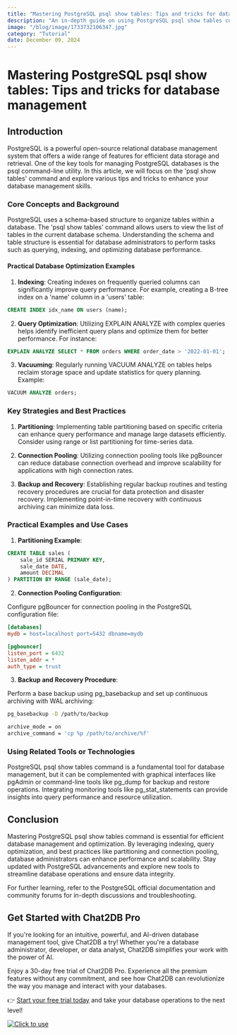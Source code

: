 ```yaml
---
title: "Mastering PostgreSQL psql show tables: Tips and tricks for database management"
description: "An in-depth guide on using PostgreSQL psql show tables command for effective database management."
image: "/blog/image/1733732106347.jpg"
category: "Tutorial"
date: December 09, 2024
---
```


# Mastering PostgreSQL psql show tables: Tips and tricks for database management

## Introduction

PostgreSQL is a powerful open-source relational database management system that offers a wide range of features for efficient data storage and retrieval. One of the key tools for managing PostgreSQL databases is the psql command-line utility. In this article, we will focus on the 'psql show tables' command and explore various tips and tricks to enhance your database management skills.

### Core Concepts and Background

PostgreSQL uses a schema-based structure to organize tables within a database. The 'psql show tables' command allows users to view the list of tables in the current database schema. Understanding the schema and table structure is essential for database administrators to perform tasks such as querying, indexing, and optimizing database performance.

#### Practical Database Optimization Examples

1. **Indexing**: Creating indexes on frequently queried columns can significantly improve query performance. For example, creating a B-tree index on a 'name' column in a 'users' table:

```sql
CREATE INDEX idx_name ON users (name);
```

2. **Query Optimization**: Utilizing EXPLAIN ANALYZE with complex queries helps identify inefficient query plans and optimize them for better performance. For instance:

```sql
EXPLAIN ANALYZE SELECT * FROM orders WHERE order_date > '2022-01-01';
```

3. **Vacuuming**: Regularly running VACUUM ANALYZE on tables helps reclaim storage space and update statistics for query planning. Example:

```sql
VACUUM ANALYZE orders;
```

### Key Strategies and Best Practices

1. **Partitioning**: Implementing table partitioning based on specific criteria can enhance query performance and manage large datasets efficiently. Consider using range or list partitioning for time-series data.

2. **Connection Pooling**: Utilizing connection pooling tools like pgBouncer can reduce database connection overhead and improve scalability for applications with high connection rates.

3. **Backup and Recovery**: Establishing regular backup routines and testing recovery procedures are crucial for data protection and disaster recovery. Implementing point-in-time recovery with continuous archiving can minimize data loss.

### Practical Examples and Use Cases

1. **Partitioning Example**:

```sql
CREATE TABLE sales (
    sale_id SERIAL PRIMARY KEY,
    sale_date DATE,
    amount DECIMAL
) PARTITION BY RANGE (sale_date);
```

2. **Connection Pooling Configuration**:

Configure pgBouncer for connection pooling in the PostgreSQL configuration file:

```ini
[databases]
mydb = host=localhost port=5432 dbname=mydb

[pgbouncer]
listen_port = 6432
listen_addr = *
auth_type = trust
```

3. **Backup and Recovery Procedure**:

Perform a base backup using pg_basebackup and set up continuous archiving with WAL archiving:

```bash
pg_basebackup -D /path/to/backup

archive_mode = on
archive_command = 'cp %p /path/to/archive/%f'
```

### Using Related Tools or Technologies

PostgreSQL psql show tables command is a fundamental tool for database management, but it can be complemented with graphical interfaces like pgAdmin or command-line tools like pg_dump for backup and restore operations. Integrating monitoring tools like pg_stat_statements can provide insights into query performance and resource utilization.

## Conclusion

Mastering PostgreSQL psql show tables command is essential for efficient database management and optimization. By leveraging indexing, query optimization, and best practices like partitioning and connection pooling, database administrators can enhance performance and scalability. Stay updated with PostgreSQL advancements and explore new tools to streamline database operations and ensure data integrity.

For further learning, refer to the PostgreSQL official documentation and community forums for in-depth discussions and troubleshooting.

## Get Started with Chat2DB Pro

If you're looking for an intuitive, powerful, and AI-driven database management tool, give Chat2DB a try! Whether you're a database administrator, developer, or data analyst, Chat2DB simplifies your work with the power of AI.

Enjoy a 30-day free trial of Chat2DB Pro. Experience all the premium features without any commitment, and see how Chat2DB can revolutionize the way you manage and interact with your databases.

👉 [Start your free trial today](https://chat2db.ai/pricing) and take your database operations to the next level!


[![Click to use](/image/blog/bg/chat2db.jpg)](https://chat2db.ai/)
